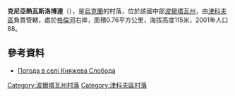{{coord|50|7|22|N|34|26|54|E|scale:100000_region:UA|display=title}}

'''克尼亞熱瓦斯洛博達'''（{{lang-uk|Княжева Слобода}}），是[[烏克蘭|烏克蘭]]的村落，位於該國中部[[波爾塔瓦州|波爾塔瓦州]]，由[[津科夫區|津科夫區]]負責管轄，處於[[格倫河_(普肖爾河支流)|格倫河]]右岸，面積0.76平方公里，海拔高度115米，2001年人口88。

==參考資料==
* [http://weather.in.ua/ua/poltavskaja/10780 Погода в селі Княжева Слобода] {{Wayback|url=http://weather.in.ua/ua/poltavskaja/10780 |date=20111220064257 }}

{{DEFAULTSORT:Княжева Слобода}}
[[Category:波爾塔瓦州村落|Category:波爾塔瓦州村落]]
[[Category:津科夫區村落|Category:津科夫區村落]]


{{Poltava-geo-stub}}